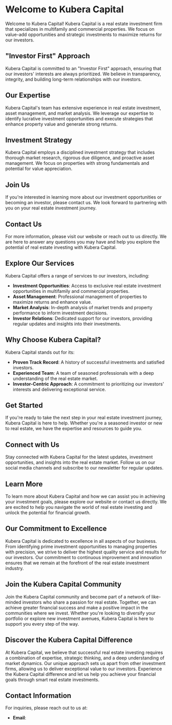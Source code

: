 # Welcome to Kubera Capital
 
Welcome to Kubera Capital! Kubera Capital is a real estate investment firm that specializes in multifamily and commercial properties. We focus on value-add opportunities and strategic investments to maximize returns for our investors.

## "Investor First" Approach
Kubera Capital is committed to an "Investor First" approach, ensuring that our investors' interests are always prioritized. We believe in transparency, integrity, and building long-term relationships with our investors.

## Our Expertise
Kubera Capital's team has extensive experience in real estate investment, asset management, and market analysis. We leverage our expertise to identify lucrative investment opportunities and execute strategies that enhance property value and generate strong returns.

## Investment Strategy
Kubera Capital employs a disciplined investment strategy that includes thorough market research, rigorous due diligence, and proactive asset management. We focus on properties with strong fundamentals and potential for value appreciation.
## Join Us
If you're interested in learning more about our investment opportunities or becoming an investor, please contact us. We look forward to partnering with you on your real estate investment journey.
## Contact Us
For more information, please visit our website or reach out to us directly. We are here to answer any questions you may have and help you explore the potential of real estate investing with Kubera Capital.
## Explore Our Services
Kubera Capital offers a range of services to our investors, including:
- **Investment Opportunities**: Access to exclusive real estate investment opportunities in multifamily and commercial properties.
- **Asset Management**: Professional management of properties to maximize returns and enhance value.
- **Market Analysis**: In-depth analysis of market trends and property performance to inform investment decisions.
- **Investor Relations**: Dedicated support for our investors, providing regular updates and insights into their investments.
## Why Choose Kubera Capital?
Kubera Capital stands out for its:
- **Proven Track Record**: A history of successful investments and satisfied investors.
- **Experienced Team**: A team of seasoned professionals with a deep understanding of the real estate market.
- **Investor-Centric Approach**: A commitment to prioritizing our investors' interests and delivering exceptional service.
## Get Started
If you're ready to take the next step in your real estate investment journey, Kubera Capital is here to help. Whether you're a seasoned investor or new to real estate, we have the expertise and resources to guide you.
## Connect with Us
Stay connected with Kubera Capital for the latest updates, investment opportunities, and insights into the real estate market. Follow us on our social media channels and subscribe to our newsletter for regular updates.
## Learn More
To learn more about Kubera Capital and how we can assist you in achieving your investment goals, please explore our website or contact us directly. We are excited to help you navigate the world of real estate investing and unlock the potential for financial growth.
## Our Commitment to Excellence
Kubera Capital is dedicated to excellence in all aspects of our business. From identifying prime investment opportunities to managing properties with precision, we strive to deliver the highest quality service and results for our investors. Our commitment to continuous improvement and innovation ensures that we remain at the forefront of the real estate investment industry.
## Join the Kubera Capital Community
Join the Kubera Capital community and become part of a network of like-minded investors who share a passion for real estate. Together, we can achieve greater financial success and make a positive impact in the communities where we invest. Whether you're looking to diversify your portfolio or explore new investment avenues, Kubera Capital is here to support you every step of the way.
## Discover the Kubera Capital Difference
At Kubera Capital, we believe that successful real estate investing requires a combination of expertise, strategic thinking, and a deep understanding of market dynamics. Our unique approach sets us apart from other investment firms, allowing us to deliver exceptional value to our investors. Experience the Kubera Capital difference and let us help you achieve your financial goals through smart real estate investments.
## Contact Information
For inquiries, please reach out to us at:
- **Email**:
